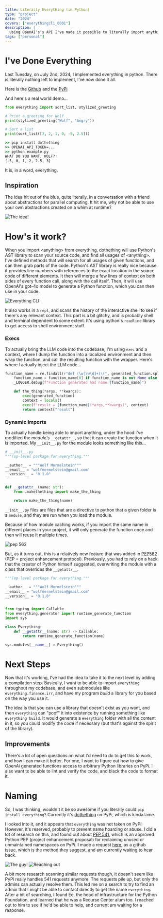 ```yaml
---
title: Literally Everything (in Python)
type: "project"
date: "2024"
covers: ["everythingcli_0001"]
description: |
  Using OpenAI's's API I've made it possible to literally import anything "from everything"! Any function you can imagine, dynamically generated at runtime, accessible with a simple import. When you import \<anything> from everything, my project uses Python's AST to scan your source, and find all usages of \<anything>. It then will merge a few lines of context on both sides of every function call, along with the call itself. Then, it will use OpenAI's gpt-4o model to generate a Python function, which you can then use in your code.
tags: ["personal"]
---
```


# I've Done Everything

Last Tuesday, on July 2nd, 2024, I implemented everything in python. There is literally nothing left to implement, I've now done it all.

Here is the
[Github](https://github.com/404Wolf/everything) and the
[PyPi](https://pypi.org/project/dothething/)

And here's a real world demo...

```py
from everything import sort_list, stylized_greeting

# Print a greeting for Wolf
print(stylized_greeting("Wolf", "Angry"))

# Sort a list
print(sort_list([3, 2, 1, 0, -5, 2.5]))
```

```cmd
>> pip install dothething
>> OPENAI_API_TOKEN=...
>> python example.py
WHAT DO YOU WANT, WOLF?!
[-5, 0, 1, 2, 2.5, 3]
```

It is, in a word, everything.

## Inspiration

The idea hit out of the blue, quite literally, in a conversation with a friend about abstractions for parallel computing. It hit me, why not be able to use your own abstractions created on a whim at runtime?

![The idea!](2024-07-05-20240705020336355_0001.webp|float=none|width=60)

# How's it work?

When you import \<anything\> from everything, dothething will use Python's AST library to scan your source code, and find all usages of \<anything\>. I've defined methods that will search for all usages of given functions, and can then grab parts of the code. Python's AST library is really nice because it provides line numbers with references to the exact location in the source code of different elements. It then will merge a few lines of context on both sides of every function call, along with the call itself. Then, it will use OpenAI's gpt-4o model to generate a Python function, which you can then use in your code.

![Everything CLI](everythingcli_0001.png)

It also works in a `repl`, and scans the history of the interactive shell to see if there's any relevant context. This part is a bit glitchy, and is probably shell and terminal dependent to some extent. It's using python's `readline` library to get access to shell environment stuff.

### Execs

To actually bring the LLM code into the codebase, I'm using `exec` and a context, where I dump the function into a localized environment and then wrap the function, and call the resulting function with the wrapper. Here's where I actually inject the LLM code...

```py
function_name = re.findall(r"def (\w[\w\d]+)\(", generated_function.split("\n")[0])
    function_name = function_name[0] if function_name is not None else "error"
    _LOGGER.debug(f"Function generated had name {function_name}")

    def the_thing(*args, **kwargs):
        exec(generated_function)
        context = locals()
        exec(f"result = {function_name}(*args,**kwargs)", context)
        return context["result"]
```

### Dynamic Imports

To actually handle being able to import anything, under the hood I've modified the _module's_ `__getattr__`, so that it can create the function when it is imported. My `__init__.py` for the module looks something like this...

```py
# __init__.py
"""Top-level package for everything."""

__author__ = """Wolf Mermelstein"""
__email__ = "wolfmermelstein@gmail.com"
__version__ = "0.1.0"


def __getattr__(name: str):
    from .makethething import make_the_thing

    return make_the_thing(name)
```

`__init__.py` files are files that are a directive to python that a given folder is a `module`, and they are run when you load the module.

Because of how module caching works, if you import the same name in different places in your project, it will only generate the function once and then will reuse it multiple times.

![pep 562](thePep_0001.png)

But, as it turns out, this is a relatively new feature that was added in [PEP562](https://peps.python.org/pep-0562/) (PEP = project enhancement protocol). Previously, you had to rely on a hack that the creator of Python himself suggested, overwriting the module with a class that overrides the `__getattr__`.

```python
"""Top-level package for everything."""

__author__ = """Wolf Mermelstein"""
__email__ = "wolfmermelstein@gmail.com"
__version__ = "0.1.0"


from typing import Callable
from everything.generator import runtime_generate_function
import sys

class Everything:
    def __getattr__(name: str) -> Callable:
        return runtime_generate_function(name)

sys.modules[__name__] = Everything()
```

# Next Steps

Now that it's working, I've had the idea to take it to the next level by adding a compilation step. Basically, I want to be able to import `everything` throughout my codebase, and even submodules like `everything.finance.irr`, and have my program _build_ a library for you based on the way you use it.

The idea is that you can use a library that doesn't exist as you want, and then `everything` can "poof" it into existence by running something like `everything build`. It would generate a `everything` folder with all the content in it, so you could modify the code if necessary (but that's against the spirit of the library).

## Improvements

There's a lot of open questions on what I'd need to do to get this to work, and how I can make it better. For one, I want to figure out how to give OpenAi generated functions access to arbitrary Python libraries on PyPi. I also want to be able to lint and verify the code, and black the code to format it.

# Naming

So, I was thinking, wouldn't it be so awesome if you literally could `pip install everything`? Currently it's [dothething](https://pypi.org/project/dothething/) on PyPi, which is kinda lame.

I looked into it, and it appears that `everything` was not taken on PyPi! However, it's reserved, probably to prevent name hoarding or abuse. I did a lot of research on this, and found out about [PEP 541](https://peps.python.org/pep-0541/), which is an approved Python PEP (project enhancement proposal) for reclaiming unused or unmaintained namespaces on PyPi. I made a request [here](https://github.com/pypi/support/issues/4320), as a github issue, which is the method they suggest, and am currently waiting to hear back.

![The guy!](2024-07-04-20240705021721024_0001.webp)
![Reaching out](2024-07-04-20240705021825560_0001.webp)

A bit more research scanning similar requests though, it doesn't seem like PyPi really handles 541 requests anymore. The requests pile up, but only the admins can actually resolve them. This led me on a search to try to find an admin that I might be able to contact directly to get the name `everything`. After a bit of searching, I found Ee, the head of infrastructure for the Python Foundation, and learned that he was a Recurse Center alum too. I reached out to him to see if he'd be able to help, and current am waiting for a response.
